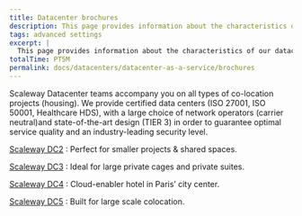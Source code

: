 ```yaml
---
title: Datacenter brochures
description: This page provides information about the characteristics of our datacenters.
tags: advanced settings
excerpt: |
  This page provides information about the characteristics of our datacenters.
totalTime: PT5M
permalink: docs/datacenters/datacenter-as-a-service/brochures
---
```


Scaleway Datacenter teams accompany you on all types of co-location projects (housing). We provide certified data centers (ISO 27001, ISO 50001, Healthcare HDS), with a large choice of network operators (carrier neutral)and state-of-the-art design (TIER 3) in order to guarantee optimal service quality and an industry-leading security level.


[Scaleway DC2](assets/scaleway-dc2.pdf)
: Perfect for smaller projects & shared spaces. 

[Scaleway DC3](assets/scaleway-dc3.pdf)
: Ideal for large private cages and private suites. 

[Scaleway DC4](assets/scaleway-dc4.pdf)
: Cloud-enabler hotel in Paris’ city center.

[Scaleway DC5](assets/scaleway-dc5.pdf)
: Built for large scale colocation. 